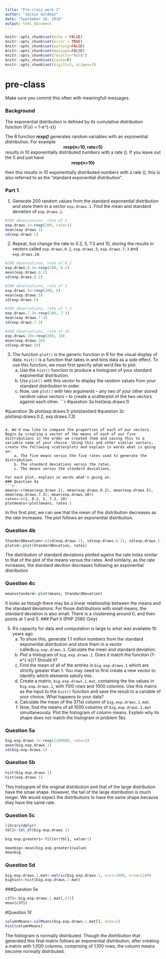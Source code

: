 ---
title: "Pre-class work 2"
author: "Jackie Goldman"
date: "September 16, 2018"
output: html_document
---

```{r}
knitr::opts_chunk$set(echo = FALSE)
knitr::opts_chunk$set(error = TRUE)
knitr::opts_chunk$set(warning=FALSE)
knitr::opts_chunk$set(message=FALSE)
knitr::opts_chunk$set(results="hold")
knitr::opts_chunk$set(cache=F)
knitr::opts_chunk$set(digits=3, scipen=3)
```
# pre-class


Make sure you commit this often with meaningfull messages. 

### Background

The exponential distribution is defined by its cumulative distribution function
\(F(x) = 1-e^{-\lambda x}\)

The R function ***rexp()*** generates random variables with an exponential distribution. For example 
<center><strong>rexp(n=10, rate=5)</strong> </center>

results in 10 exponentially distributed numbers with a rate \(\lambda=5\). If you leave out the 5 and just have
<center><strong>rexp(n=10) </strong></center>
then this results in 10 exponentially distributed numbers with a rate \(\lambda=1\), this is also referred to as the "standard exponential distribution". 

### Part 1


1. Generate 200 random values from the standard exponential distribution and store them in a vector `exp.draws.1`.  Find the mean and standard deviation of `exp.draws.1`.
```{r}
#200 observations, rate of 1
exp.draws.1<-rexp(200, rate=1)
mean(exp.draws.1)
sd(exp.draws.1)

```

2. Repeat, but change the rate to 0.2, 5, 7.3 and 10, storing the results in vectors called  `exp.draws.0.2`,  `exp.draws.5`,  `exp.draws.7.3` and  `exp.draws.10`. 
```{r}
#200 observations, rate of 0.2
exp.draws.0.2<-rexp(200, 0.2)
mean(exp.draws.0.2)
sd(exp.draws.0.2)

#200 observations, rate of 5
exp.draws.5<-rexp(200, 5)
mean(exp.draws.5)
sd(exp.draws.5)

#200 observations, rate of 7.3
exp.draws.7.3<-rexp(200, 7.3)
mean(exp.draws.7.3)
sd(exp.draws.7.3)

#200 observations, rate of 10
exp.draws.10<-rexp(200, 10)
mean(exp.draws.10)
sd(exp.draws.10)

```


3. The function `plot()` is the generic function in R for the visual display of data. `hist()` is a function that takes in and bins data as a side effect. To use this function, we must first specify what we'd like to plot.
    a. Use the `hist()` function to produce a histogram of your standard exponential distribution. 
    b. Use `plot()` with this vector to display the random values from your standard distribution in order.
    c. Now, use `plot()` with two arguments -- any two of your other stored random value vectors -- to create a scatterplot of the two vectors against each other.
```{r}
#question 3a
hist(exp.draws.1)

#querstion 3b
plot(exp.draws.1)
plotstandard
#question 3c
plot(exp.draws.0.2, exp.draws.7.3)

```

4. We'd now like to compare the properties of each of our vectors. Begin by creating a vector of the means of each of our five distributions in the order we created them and saving this to a variable name of your choice. Using this and other similar vectors, create the following scatterplots and explain in words what is going on:
    a. The five means versus the five rates used to generate the distribution.
    b. The standard deviations versus the rates.
    c. The means versus the standard deviations.

For each plot, explain in words what's going on.
### Question 4a
```{r}
means<-c(mean(exp.draws.1), mean(exp.draws.0.2), mean(exp.draws.5), mean(exp.draws.7.3), mean(exp.draws.10))
rates<-c(1, 0.2, 5, 7.3, 10)
plotmeans<-plot(means, rates )
```
In this first plot, we can see that the mean of the distribution decreases as the rate increases. The plot follows an exponential distribution.

### Question 4b

```{r}
StandardDevation<-c(sd(exp.draws.1), sd(exp.draws.0.2), sd(exp.draws.5), sd(exp.draws.7.3), sd(exp.draws.10))
plotsd<-plot(StandardDevation, rates)

```
The distribution of standard deviations plotted agains the rate looks similar to that of the plot of the means versus the rates. And similarly, as the rate increases, the standard devition decreases following an exponential distribution

### Question 4c
```{r}
meanvstandard<-plot(means, StandardDevation)
```
It looks as though there may be a linear relationship between the means and the standard deviations. For those distributions with small means, the standard deviation is also small. There is a clustereing around 0, and then points at 1 and 5. 
### Part II (PHP 2560 Only)


5. R's capacity for data and computation is large to what was available 10 years ago. 
    a. To show this, generate 1.1 million numbers from the standard exponential distribution and store them in a vector called`big.exp.draws.1`. Calculate the mean and standard deviation.
    b. Plot a histogram of `big.exp.draws.1`.  Does it match the function \(1-e^{-x}\)?  Should it? 
    c. Find the mean of all of the entries in `big.exp.draws.1` which are strictly greater than 1. You may need to first create a new vector to identify which elements satisfy this.
    d. Create a matrix, `big.exp.draws.1.mat`, containing the the values in 
`big.exp.draws.1`, with 1100 rows and 1000 columns. Use this matrix as the input to the `hist()` function and save the result to a variable of your choice. What happens to your data?
    e. Calculate the mean of the 371st column of `big.exp.draws.1.mat`.
    f. Now, find the means of all 1000 columns of `big.exp.draws.1.mat` simultaneously. Plot the histogram of column means.  Explain why its shape does not match the histogram in problem 5b).

### Question 5a
```{r}
big.exp.draws.1<-rexp(1100000, rate=1)
mean(big.exp.draws.1)
sd(big.exp.draws.1)

```
### Question 5b
```{r}
hist(big.exp.draws.1)
hist(exp.draws.1)
```
This histogram of the original distribution and that of the large distribution have the smae shape. However,  the tail of the large distribution is much longer. We would expect the distributions to have the same shape because they have the same rate. 

### Question 5c
```{r}
library(dplyr)
tbl1<-tbl_df(big.exp.draws.1)

big.exp.greater1<-filter(tbl1, value>1)

meanbig<-mean(big.exp.greater1$value)
meanbig

```
  
### Question 5d
```{r}
big.exp.draws.1.mat<-matrix(big.exp.draws.1, ncol=1000, nrow=1100)
bighist<-hist(big.exp.draws.1.mat)
```
###Question 5e
```{r}
c371<-big.exp.draws.1.mat[,371]
mean(c371)
```
#Question 5f
```{r}
columnMeans<-colMeans(big.exp.draws.1.mat[], dims=1)
hist(columnMeans)
```
The histogram is normally distributed. Though the distribution that generated this final matrix follows an exponential distribution, after creating a matrix with 1,000 columns, comprising of 1,100 rows, the column means become normally distributed. 

